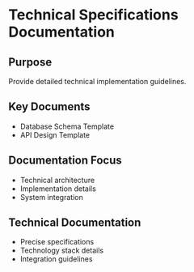 # Technical Specifications Documentation

## Purpose
Provide detailed technical implementation guidelines.

## Key Documents
- Database Schema Template
- API Design Template

## Documentation Focus
- Technical architecture
- Implementation details
- System integration

## Technical Documentation
- Precise specifications
- Technology stack details
- Integration guidelines
